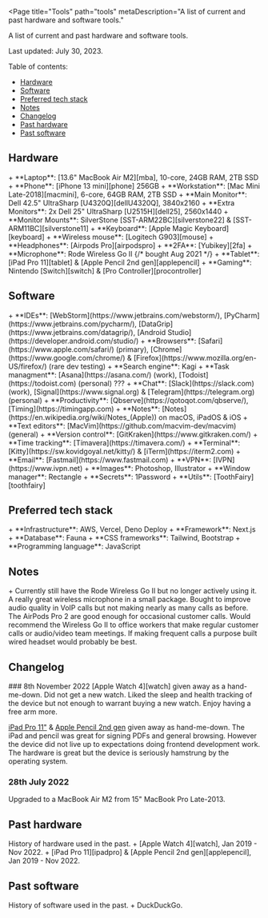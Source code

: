 
<Page
  title="Tools"
  path="tools"
  metaDescription="A list of current and past hardware and software tools."
>

A list of current and past hardware and software tools.

Last updated: July 30, 2023.

Table of contents:
+ [Hardware](#hardware)
+ [Software](#software)
+ [Preferred tech stack](#techstack)
+ [Notes](#notes)
+ [Changelog](#changelog)
+ [Past hardware](#past-hardware)
+ [Past software](#past-software)

<h2 id="hardware">Hardware</h2>
+ **Laptop**: [13.6" MacBook Air M2][mba], 10-core, 24GB RAM, 2TB SSD
+ **Phone**: [iPhone 13 mini][phone] 256GB
+ **Workstation**: [Mac Mini Late-2018][macmini], 6-core, 64GB RAM, 2TB SSD
+ **Main Monitor**: Dell 42.5" UltraSharp [U4320Q][dellU4320Q], 3840x2160
+ **Extra Monitors**: 2x Dell 25" UltraSharp [U2515H][dell25], 2560x1440
+ **Monitor Mounts**: SilverStone [SST-ARM22BC][silverstone22] &
[SST-ARM11BC][silverstone11]
+ **Keyboard**: [Apple Magic Keyboard][keyboard]
+ **Wireless mouse**: [Logitech G903][mouse]
+ **Headphones**: [Airpods Pro][airpodspro]
+ **2FA**: [Yubikey][2fa]
+ **Microphone**: Rode Wireless Go II {/* bought Aug 2021 */}
+ **Tablet**: [iPad Pro 11][tablet] & [Apple Pencil 2nd gen][applepencil]
+ **Gaming**: Nintendo [Switch][switch] & [Pro Controller][procontroller]

<h2 id="software">Software</h2>
+ **IDEs**: [WebStorm](https://www.jetbrains.com/webstorm/),
[PyCharm](https://www.jetbrains.com/pycharm/),
[DataGrip](https://www.jetbrains.com/datagrip/),
[Android Studio](https://developer.android.com/studio/)
+ **Browsers**: [Safari](https://www.apple.com/safari/) (primary),
[Chrome](https://www.google.com/chrome/) &
[Firefox](https://www.mozilla.org/en-US/firefox/) (rare dev testing)
+ **Search engine**: Kagi
+ **Task managment**: [Asana](https://asana.com/) (work),
[Todoist](https://todoist.com) (personal) ???
+ **Chat**: [Slack](https://slack.com) (work),
[Signal](https://www.signal.org) &
[Telegram](https://telegram.org) (personal)
+ **Productivity**: [Qbserve](https://qotoqot.com/qbserve/),
[Timing](https://timingapp.com)
+ **Notes**: [Notes](https://en.wikipedia.org/wiki/Notes_(Apple)) on macOS,
iPadOS & iOS
+ **Text editors**: [MacVim](https://github.com/macvim-dev/macvim) (general)
+ **Version control**: [GitKraken](https://www.gitkraken.com/)
+ **Time tracking**: [Tímavera](https://timavera.com/)
+ **Terminal**: [Kitty](https://sw.kovidgoyal.net/kitty/) &
[iTerm](https://iterm2.com)
+ **Email**: [Fastmail](https://www.fastmail.com)
+ **VPN**: [IVPN](https://www.ivpn.net)
+ **Images**: Photoshop, Illustrator
+ **Window manager**: Rectangle
+ **Secrets**: 1Password
+ **Utils**: [ToothFairy][toothfairy]

<h2 id="techstack">Preferred tech stack</h2>
+ **Infrastructure**: AWS, Vercel, Deno Deploy
+ **Framework**: Next.js
+ **Database**: Fauna
+ **CSS frameworks**: Tailwind, Bootstrap
+ **Programming language**: JavaScript

<h2 id="notes">Notes</h2>
+ Currently still have the Rode Wireless Go II but no longer actively using it.
  A really great wireless microphone in a small package. Bought to improve
  audio quality in VoIP calls but not making nearly as many calls as before.
  The AirPods Pro 2 are good enough for occasional customer calls. Would
  recommend the Wireless Go II to office workers that make regular customer
  calls or audio/video team meetings. If making frequent calls a purpose
  built wired headset would probably be best.


<h2 id="changelog">Changelog</h2>
### 8th November 2022
[Apple Watch 4][watch] given away as a hand-me-down. Did not get a new watch.
Liked the sleep and health tracking of the device but not enough to warrant
buying a new watch. Enjoy having a free arm more.

[iPad Pro 11"][ipadpro] & [Apple Pencil 2nd gen][applepencil] given away as
hand-me-down. The iPad and pencil was great for signing PDFs and general
browsing. However the device did not live up to expectations doing frontend
development work. The hardware is great but the device is seriously hamstrung
by the operating system.

### 28th July 2022
Upgraded to a MacBook Air M2 from 15" MacBook Pro Late-2013.

<h2 id="past-hardware">Past hardware</h2>
History of hardware used in the past.
  + [Apple Watch 4][watch], Jan 2019 - Nov 2022.
  + [iPad Pro 11][ipadpro] & [Apple Pencil 2nd gen][applepencil], Jan 2019 -
  Nov 2022.

<h2 id="past-software">Past software</h2>
  History of software used in the past.
  + DuckDuckGo.

[macmini]: https://everymac.com/systems/apple/mac_mini/specs/mac-mini-core-i7-3.2-late-2018-specs.html
[mba]: https://everymac.com/systems/apple/macbook-air/specs/macbook-air-m2-8-core-cpu-10-core-gpu-13-2022-specs.html
[dellU4320Q]: https://www.dell.com/en-us/work/shop/dell-ultrasharp-43-4k-usb-c-monitor-u4320q/apd/210-avke/monitors-monitor-accessories
[dell25]: https://www.tftcentral.co.uk/reviews/dell_u2515h.htm
[silverstone22]: https://www.silverstonetek.com/product.php?pid=412
[silverstone11]: https://www.silverstonetek.com/product.php?pid=408
[keyboard]: https://en.m.wikipedia.org/wiki/Magic_Keyboard
[mouse]: https://www.logitechg.com/en-us/products/gaming-mice/g903-wireless-gaming-mouse.html
[chair]: https://en.m.wikipedia.org/wiki/Aeron_chair
[desk]: https://m2.ikea.com/us/en/p/vaestanby-table-dark-brown-vaestana-dark-brown-s59040344/
[airpodspro]: https://en.wikipedia.org/wiki/AirPods_Pro
[phone]: https://en.wikipedia.org/wiki/IPhone_13
[tablet]: https://en.wikipedia.org/wiki/IPad_Pro
[ipadpro]: https://en.wikipedia.org/wiki/IPad_Pro
[watch]: https://en.m.wikipedia.org/wiki/Apple_Watch
[switch]: https://www.nintendo.com/switch/
[procontroller]: https://en.m.wikipedia.org/wiki/Nintendo_Switch_Pro_Controller
[2fa]: https://www.yubico.com
[applepencil]: https://en.m.wikipedia.org/wiki/Apple_Pencil
[toothfairy]: https://apps.apple.com/us/app/toothfairy/id1191449274?mt=12

</Page>